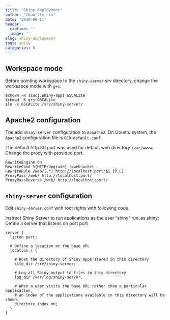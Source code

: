 ```yaml
---
title: "Shiny deployment"
author: "Chun-Jie Liu"
date: "2018-09-11"
header:
  caption: ''
  image: ''
slug: shiny-deployment
tags: shiny
categories: R
---
```



## Workspace mode

Before pointing workspace to the `shiny-server` srv directory, change the worksapce mode with `g+s`.

```
$chown -R liucj.shiny-apps GSCALite
$chmod -R g+s GSCALite
$ln -s GSCALite /srv/shiny-server/
```

## Apache2 configuration

The add `shiny-server` configuration to `Aapache2`. On Ubuntu system, the `Apache2` configuration file is `000-default.conf`.

The default http 80 port was used for default web directory `/var/wwww`. Change the proxy with provided port.

```
RewriteEngine on
RewriteCond %{HTTP:Upgrade} !=websocket
RewriteRule /web/(.*) http://localhost:port/$1 [P,L]
ProxyPass /web/ http://localhost:port/
ProxyPassReverse /web/ http://localhost:port/
```

## `shiny-server` configuration

Edit `shiny-server.conf` with root rights with following code.

Instruct Shiny Server to run applications as the user "shiny" run_as shiny; Define a server that listens on port port

```
server {
  listen port;

  # Define a location at the base URL
  location / {

    # Host the directory of Shiny Apps stored in this directory
    site_dir /srv/shiny-server;

    # Log all Shiny output to files in this directory
    log_dir /var/log/shiny-server;

    # When a user visits the base URL rather than a particular application,
    # an index of the applications available in this directory will be shown.
    directory_index on;
  }
}
```
